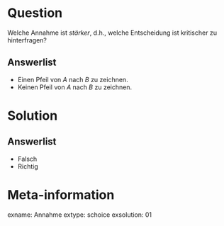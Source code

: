 Question
========

Welche Annahme ist *stärker*, d.h., welche Entscheidung ist kritischer zu hinterfragen?

Answerlist
----------
* Einen Pfeil von $A$ nach $B$ zu zeichnen.
* Keinen Pfeil von $A$ nach $B$ zu zeichnen.

Solution
========

Answerlist
----------
* Falsch
* Richtig


Meta-information
================
exname: Annahme
extype: schoice
exsolution: 01